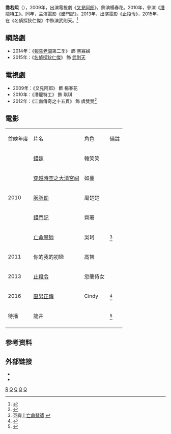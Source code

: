 {{藝人
| 姓名=喬若熙
| 類型=女演員
| 圖片 =
| 圖片尺寸 =
| 圖片簡介 =
| 本名= 
| 暱稱=
| 羅馬拼音 = 
| 英文名 = Sabrina 
| 國籍= {{PRC}}
| 籍貫=
| 民族 =[[汉族|汉族]]
| 出生日期= {{birth_date_and_age|1989|11|9}}
| 出生地點= {{CHN}}[[江蘇省|江蘇省]][[徐州|徐州]]
| 語言= [[漢語|漢語]]
| 教育程度= [[中央戲劇學院|中央戲劇學院]]畢業
| 職業= [[演員|演員]]
| 活躍年代= 2009年至今
| 代表作= 《[[名偵探狄仁傑|名偵探狄仁傑]]》
| 經紀公司=北京萬合天宜影視文化有限公司
| 官方網站=
| imdb = 
}}
'''喬若熙'''（{{bd|1989年|11月9日|||Q}}），2009年，出演電視劇《[[又見阿郎|又見阿郎]]》，飾演楊春花。2010年，參演《[[潛龍特工|潛龍特工]]》。同年，主演電影《錯門記》。2013年，出演電影《[[止殺令|止殺令]]》，2015年，在《名偵探狄仁傑》中飾演武則天。<ref>{{cite news|author=|url=http://www.mimito.com.cn/xwrd/m2015022719_1.html|title=名偵探狄仁傑夏洛洛武則天扮演者是誰|newspaper=女人街|date=2015-02-27|language=zh-hans|location=|accessdate=2017-01-23|archive-date=2015-04-21|archive-url=https://web.archive.org/web/20150421032829/http://www.mimito.com.cn/xwrd/m2015022719_1.html|dead-url=no}}</ref>
== 網路劇 ==
*2014年：《[[報告老闆|報告老闆]]第二季》 飾 黑寡婦
*2015年：《[[名偵探狄仁傑|名偵探狄仁傑]]》 飾 [[武則天|武則天]]
== 電視劇 ==
*2009年：《又見阿郎》 飾 楊春花
*2010年：《潛龍特工》 飾 琪琪
*2012年：《江南傳奇之十五貫》 飾 虞雙雙<ref>{{cite news|author=|url=http://dynews.zjol.com.cn/dynews/system/2011/09/28/014279371.shtml|title=梁冠華下令“搜查吳府”|newspaper=東陽新聞網|date=2011-09-18|language=zh-hans|location=}}{{Dead link}}</ref>

==電影==
{|class="wikitable"
|-style="background:LightSkyBlue; color:black; font-weight:bold; text-align:center;"
|首映年度||片名|| 角色|| 備註
|-
|rowspan=5|2010
|[[錯嫁|錯嫁]]
| 韓笑笑
|
|-
|[[穿越時空之大清宮祠|穿越時空之大清宮祠]]
| 如蔓
|
|-
|[[胭脂劫|胭脂劫]]
| 周楚楚
|
|-
|[[錯門記|錯門記]]
|齊珊
| 
|-
|[[亡命琴師|亡命琴師]]
|吳珂
| <ref>豆瓣上[https://movie.douban.com/subject/5374409/ 亡命琴師] {{Wayback|url=https://movie.douban.com/subject/5374409/ |date=20130906232740 }}</ref>
|-
|rowspan=1|2011
|你的我的初戀
| 高智
|
|-
|rowspan=1|2013
|[[止殺令|止殺令]]
|忽蘭侍女
| 
|-
|rowspan=1|2016
|[[直男正傳|直男正傳]]
|Cindy
| <ref>{{Cite web |url=https://kan.juduo.cc/zh_hk/tv/51374.html#session=0.8136818188461226 |title=劇多 |access-date=2021-05-29 |archive-date=2021-06-02 |archive-url=https://web.archive.org/web/20210602214542/https://kan.juduo.cc/zh_hk/tv/51374.html#session=0.8136818188461226 |dead-url=no }}</ref>
|-
|rowspan=1|待播
|詭井
|
| <ref>{{cite news|author= |url=https://kknews.cc/entertainment/xk9y39.html|title= 電影《詭井》開機 講述年輕人內心糾結與愛情糾葛|newspaper=每日頭條|date=2016-03-31 |language=zh-hant |location=}}</ref>
|-
|}

== 参考资料 ==
{{reflist}}

== 外部链接 ==
*{{sinaweibo|sabrina1109}}
*{{douban people}}

[[Category:喬姓|R]]
[[Category:徐州人|Q]]
[[Category:中国电影女演员|Q]]
[[Category:中国电视女演员|Q]]
[[Category:中央戲劇學院校友|Q]]